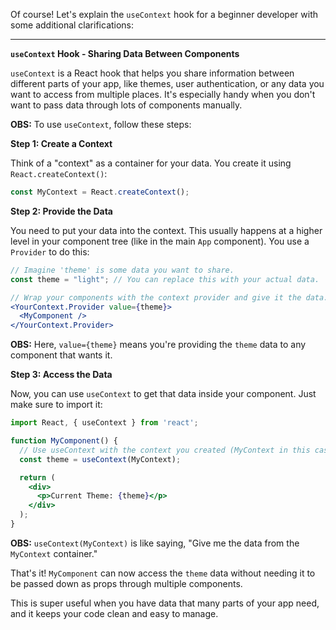 Of course! Let's explain the `useContext` hook for a beginner developer with some additional clarifications:

---

**`useContext` Hook - Sharing Data Between Components**

`useContext` is a React hook that helps you share information between different parts of your app, like themes, user authentication, or any data you want to access from multiple places. It's especially handy when you don't want to pass data through lots of components manually.

**OBS:** To use `useContext`, follow these steps:

**Step 1: Create a Context**

Think of a "context" as a container for your data. You create it using `React.createContext()`:

```jsx
const MyContext = React.createContext();
```

**Step 2: Provide the Data**

You need to put your data into the context. This usually happens at a higher level in your component tree (like in the main `App` component). You use a `Provider` to do this:

```jsx
// Imagine 'theme' is some data you want to share.
const theme = "light"; // You can replace this with your actual data.

// Wrap your components with the context provider and give it the data.
<YourContext.Provider value={theme}>
  <MyComponent />
</YourContext.Provider>
```

**OBS:** Here, `value={theme}` means you're providing the `theme` data to any component that wants it.

**Step 3: Access the Data**

Now, you can use `useContext` to get that data inside your component. Just make sure to import it:

```jsx
import React, { useContext } from 'react';

function MyComponent() {
  // Use useContext with the context you created (MyContext in this case).
  const theme = useContext(MyContext);

  return (
    <div>
      <p>Current Theme: {theme}</p>
    </div>
  );
}
```

**OBS:** `useContext(MyContext)` is like saying, "Give me the data from the `MyContext` container."

That's it! `MyComponent` can now access the `theme` data without needing it to be passed down as props through multiple components.

This is super useful when you have data that many parts of your app need, and it keeps your code clean and easy to manage.